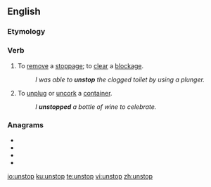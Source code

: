 ==English==

===Etymology===
{{prefix|en|un|stop}}

===Verb===
{{en-verb|unstopp}}

# To [[remove]] a [[stoppage]]; to [[clear]] a [[blockage]].
#: ''I was able to '''unstop''' the clogged toilet by using a plunger.''
# To [[unplug]] or [[uncork]] a [[container]].
#: ''I '''unstopped''' a bottle of wine to celebrate.''

===Anagrams===
* {{l|en|Pontus}}
* {{l|en|put-ons}}
* {{l|en|puts on}}
* {{l|en|unpots}}

[[io:unstop]]
[[ku:unstop]]
[[te:unstop]]
[[vi:unstop]]
[[zh:unstop]]